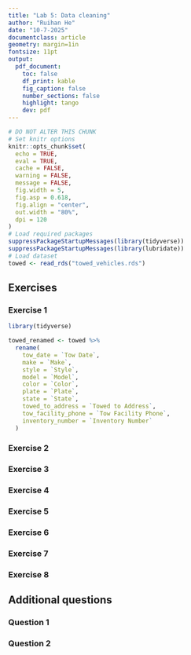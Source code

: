 ```yaml
---
title: "Lab 5: Data cleaning"
author: "Ruihan He"
date: "10-7-2025"
documentclass: article
geometry: margin=1in
fontsize: 11pt
output:
  pdf_document:
    toc: false
    df_print: kable
    fig_caption: false
    number_sections: false
    highlight: tango
    dev: pdf
---
```


```r
# DO NOT ALTER THIS CHUNK
# Set knitr options
knitr::opts_chunk$set(
  echo = TRUE,
  eval = TRUE,
  cache = FALSE,
  warning = FALSE,
  message = FALSE,
  fig.width = 5,
  fig.asp = 0.618,
  fig.align = "center",
  out.width = "80%",
  dpi = 120
)
# Load required packages
suppressPackageStartupMessages(library(tidyverse))
suppressPackageStartupMessages(library(lubridate))
# Load dataset
towed <- read_rds("towed_vehicles.rds")
```

## Exercises

### Exercise 1
```r
library(tidyverse)

towed_renamed <- towed %>%
  rename(
    tow_date = `Tow Date`,
    make = `Make`,
    style = `Style`,
    model = `Model`,
    color = `Color`,
    plate = `Plate`,
    state = `State`,
    towed_to_address = `Towed to Address`,
    tow_facility_phone = `Tow Facility Phone`,
    inventory_number = `Inventory Number`
  )
```




### Exercise 2




### Exercise 3




### Exercise 4




### Exercise 5




### Exercise 6




### Exercise 7




### Exercise 8




## Additional questions

### Question 1




### Question 2




